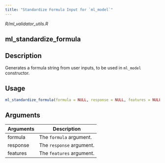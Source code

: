 ```yaml
---
title: "Standardize Formula Input for `ml_model`"
---
```


*R/ml_validator_utils.R*

## ml_standardize_formula

## Description
Generates a formula string from user inputs, to be used in `ml_model` constructor. 


## Usage
```r
ml_standardize_formula(formula = NULL, response = NULL, features = NULL) 
```

## Arguments
|Arguments|Description|
|---|---|
| formula | The `formula` argument. |
| response | The `response` argument. |
| features | The `features` argument. |








